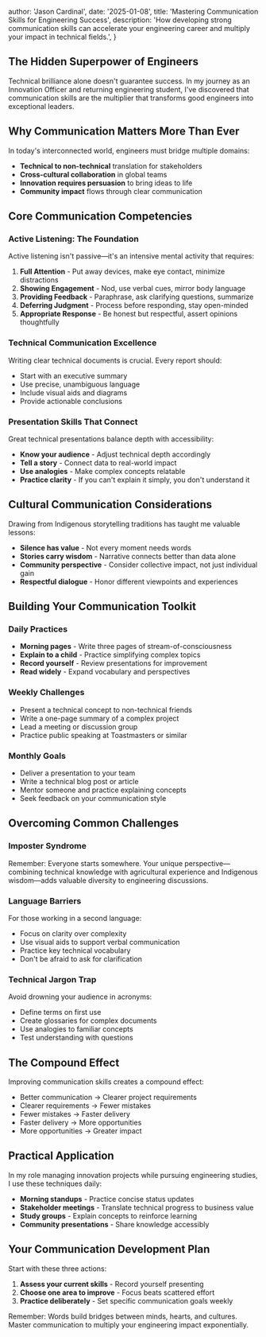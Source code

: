 
  author: 'Jason Cardinal',
  date: '2025-01-08',
  title: 'Mastering Communication Skills for Engineering Success',
  description:
    'How developing strong communication skills can accelerate your engineering career and multiply your impact in technical fields.',
}


## The Hidden Superpower of Engineers

Technical brilliance alone doesn't guarantee success. In my journey as an Innovation Officer and returning engineering student, I've discovered that communication skills are the multiplier that transforms good engineers into exceptional leaders.

## Why Communication Matters More Than Ever

In today's interconnected world, engineers must bridge multiple domains:
- **Technical to non-technical** translation for stakeholders
- **Cross-cultural collaboration** in global teams  
- **Innovation requires persuasion** to bring ideas to life
- **Community impact** flows through clear communication

## Core Communication Competencies

### Active Listening: The Foundation

Active listening isn't passive—it's an intensive mental activity that requires:

1. **Full Attention** - Put away devices, make eye contact, minimize distractions
2. **Showing Engagement** - Nod, use verbal cues, mirror body language
3. **Providing Feedback** - Paraphrase, ask clarifying questions, summarize
4. **Deferring Judgment** - Process before responding, stay open-minded
5. **Appropriate Response** - Be honest but respectful, assert opinions thoughtfully

### Technical Communication Excellence

Writing clear technical documents is crucial. Every report should:
- Start with an executive summary
- Use precise, unambiguous language
- Include visual aids and diagrams
- Provide actionable conclusions

### Presentation Skills That Connect

Great technical presentations balance depth with accessibility:
- **Know your audience** - Adjust technical depth accordingly
- **Tell a story** - Connect data to real-world impact
- **Use analogies** - Make complex concepts relatable
- **Practice clarity** - If you can't explain it simply, you don't understand it

## Cultural Communication Considerations

Drawing from Indigenous storytelling traditions has taught me valuable lessons:
- **Silence has value** - Not every moment needs words
- **Stories carry wisdom** - Narrative connects better than data alone
- **Community perspective** - Consider collective impact, not just individual gain
- **Respectful dialogue** - Honor different viewpoints and experiences

## Building Your Communication Toolkit

### Daily Practices
- **Morning pages** - Write three pages of stream-of-consciousness
- **Explain to a child** - Practice simplifying complex topics
- **Record yourself** - Review presentations for improvement
- **Read widely** - Expand vocabulary and perspectives

### Weekly Challenges
- Present a technical concept to non-technical friends
- Write a one-page summary of a complex project
- Lead a meeting or discussion group
- Practice public speaking at Toastmasters or similar

### Monthly Goals
- Deliver a presentation to your team
- Write a technical blog post or article
- Mentor someone and practice explaining concepts
- Seek feedback on your communication style

## Overcoming Common Challenges

### Imposter Syndrome
Remember: Everyone starts somewhere. Your unique perspective—combining technical knowledge with agricultural experience and Indigenous wisdom—adds valuable diversity to engineering discussions.

### Language Barriers
For those working in a second language:
- Focus on clarity over complexity
- Use visual aids to support verbal communication
- Practice key technical vocabulary
- Don't be afraid to ask for clarification

### Technical Jargon Trap
Avoid drowning your audience in acronyms:
- Define terms on first use
- Create glossaries for complex documents
- Use analogies to familiar concepts
- Test understanding with questions

## The Compound Effect

Improving communication skills creates a compound effect:
- Better communication → Clearer project requirements
- Clearer requirements → Fewer mistakes
- Fewer mistakes → Faster delivery
- Faster delivery → More opportunities
- More opportunities → Greater impact

## Practical Application

In my role managing innovation projects while pursuing engineering studies, I use these techniques daily:
- **Morning standups** - Practice concise status updates
- **Stakeholder meetings** - Translate technical progress to business value
- **Study groups** - Explain concepts to reinforce learning
- **Community presentations** - Share knowledge accessibly

## Your Communication Development Plan

Start with these three actions:
1. **Assess your current skills** - Record yourself presenting
2. **Choose one area to improve** - Focus beats scattered effort
3. **Practice deliberately** - Set specific communication goals weekly

Remember: Words build bridges between minds, hearts, and cultures. Master communication to multiply your engineering impact exponentially.